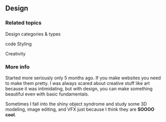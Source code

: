 ## Design
### Related topics
Design categories & types

code Styling

Creativity

### More info
Started more seriously only 5 months ago. If you make websites you need to make them pretty. I was always scared about creative stuff like art because it was intimidating, but with design, you can make something beautiful even with basic fundamentals. 

Sometimes I fall into the shiny object syndrome and study some 3D modeling, image editing, and VFX just because I think they are **SOOOO cool**.